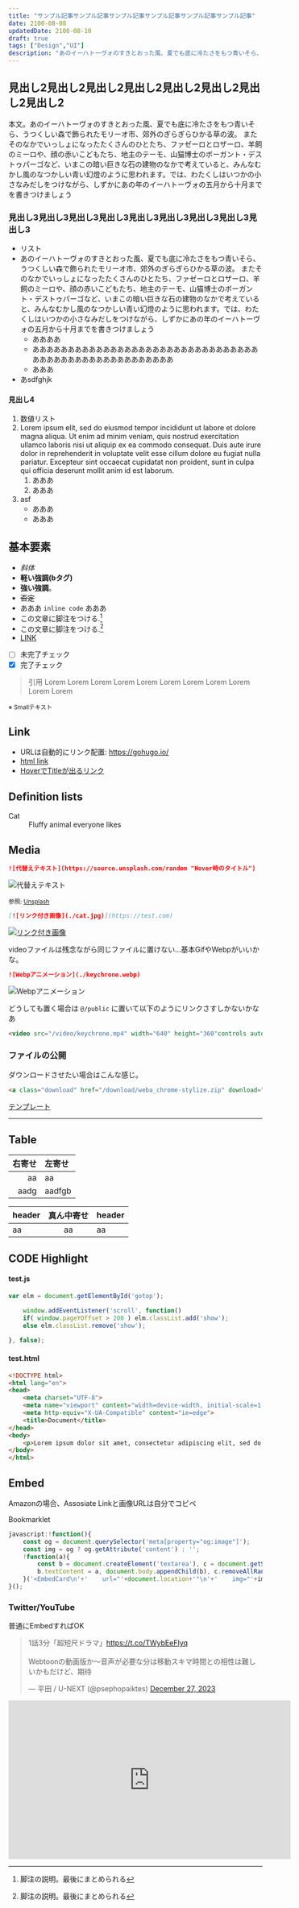 ```yaml
---
title: "サンプル記事サンプル記事サンプル記事サンプル記事サンプル記事サンプル記事"
date: 2100-08-08
updatedDate: 2100-08-10
draft: true
tags: ["Design","UI"]
description: "あのイーハトーヴォのすきとおった風、夏でも底に冷たさをもつ青いそら、うつくしい森で飾られたモリーオ市、郊外のぎらぎらひかる草の波。 またそのなかでいっしょになったたくさんのひとたち、ファゼーロとロザーロ、羊飼のミーロや、顔の赤いこどもたち、地主のテーモ、山猫博士のボーガント・デストゥパーゴなど、いまこの暗い巨きな石の建物のなかで考えていると、みんなむかし風のなつかしい青い幻燈のように思われます。では、わたくしはいつかの小さなみだしをつけながら、しずかにあの年のイーハトーヴォの五月から十月までを書きつけましょう"
---
```


## 見出し2見出し2見出し2見出し2見出し2見出し2見出し2見出し2
本文。あのイーハトーヴォのすきとおった風、夏でも底に冷たさをもつ青いそら、うつくしい森で飾られたモリーオ市、郊外のぎらぎらひかる草の波。 またそのなかでいっしょになったたくさんのひとたち、ファゼーロとロザーロ、羊飼のミーロや、顔の赤いこどもたち、地主のテーモ、山猫博士のボーガント・デストゥパーゴなど、いまこの暗い巨きな石の建物のなかで考えていると、みんなむかし風のなつかしい青い幻燈のように思われます。では、わたくしはいつかの小さなみだしをつけながら、しずかにあの年のイーハトーヴォの五月から十月までを書きつけましょう

### 見出し3見出し3見出し3見出し3見出し3見出し3見出し3見出し3見出し3
- リスト
- あのイーハトーヴォのすきとおった風、夏でも底に冷たさをもつ青いそら、うつくしい森で飾られたモリーオ市、郊外のぎらぎらひかる草の波。 またそのなかでいっしょになったたくさんのひとたち、ファゼーロとロザーロ、羊飼のミーロや、顔の赤いこどもたち、地主のテーモ、山猫博士のボーガント・デストゥパーゴなど、いまこの暗い巨きな石の建物のなかで考えていると、みんなむかし風のなつかしい青い幻燈のように思われます。では、わたくしはいつかの小さなみだしをつけながら、しずかにあの年のイーハトーヴォの五月から十月までを書きつけましょう
    - ああああ
    - ああああああああああああああああああああああああああああああああああああああああああああああああああああ
    - あああ
- あsdfghjk

#### 見出し4
1. 数値リスト
1. Lorem ipsum elit, sed do eiusmod tempor incididunt ut labore et dolore magna aliqua. Ut enim ad minim veniam, quis nostrud exercitation ullamco laboris nisi ut aliquip ex ea commodo consequat. Duis aute irure dolor in reprehenderit in voluptate velit esse cillum dolore eu fugiat nulla pariatur. Excepteur sint occaecat cupidatat non proident, sunt in culpa qui officia deserunt mollit anim id est laborum.
    1. あああ
    1. あああ
1. asf
    * あああ
    * あああ

## 基本要素
- *斜体*
- <b>軽い強調(bタグ)</b>
- **強い強調**。
- ~~否定~~
- あああ `inline code` あああ
- この文章に脚注をつける.[^1]
- この文章に脚注をつける.[^2]
- [LINK](https://gohugo.io/)
- [ ] 未完了チェック
- [x] 完了チェック

[^1]: 脚注の説明。最後にまとめられる
[^2]: 脚注の説明。最後にまとめられる

> 引用 Lorem Lorem Lorem Lorem Lorem Lorem Lorem Lorem Lorem Lorem Lorem 

<small>※ Smallテキスト</small>

## Link
- URLは自動的にリンク配置: https://gohugo.io/
- <a href="https://gohugo.io/" target="brank_">html link</a>
- [HoverでTitleが出るリンク](https://gohugo.io/ "ウェーイ")


## Definition lists
<dl>
    <dt>Cat</dt>
    <dd>Fluffy animal everyone likes</dd>
</dl>


## Media

```md
![代替えテキスト](https://source.unsplash.com/random "Hover時のタイトル")
```

![代替えテキスト](https://source.unsplash.com/random "Hover時のタイトル")

<small class="reference">
    参照: <a href="https://unsplash.com/" target="_blank">Unsplash</a>
</small>

```md
[![リンク付き画像](./cat.jpg)](https://test.com)
```

[![リンク付き画像](./cat.jpg)](https://test.com)


videoファイルは残念ながら同じファイルに置けない...基本GifやWebpがいいかな。

```md
![Webpアニメーション](./keychrone.webp)
```

![Webpアニメーション](./keychrone.webp)

どうしても置く場合は `@/public` に置いて以下のようにリンクさすしかないかなあ

```md
<video src="/video/keychrone.mp4" width="640" height="360"controls autoplay />
```

### ファイルの公開

ダウンロードさせたい場合はこんな感じ。

```html
<a class="download" href="/download/weba_chrome-stylize.zip" download="weba_chrome-stylize.zip">テンプレート</a>
```

<a class="download" href="/download/weba_chrome-stylize.zip" download="weba_chrome-stylize.zip">テンプレート</a>


---

## Table
右寄せ | 左寄せ
--:|:--
aa | aa 
aadg | aadfgb 

header | 真ん中寄せ | header 
:--|:--:|:--
aa | aa | aa 


## CODE Highlight

#### test.js

```js
var elm = document.getElementById('gotop');

    window.addEventListener('scroll', function()
    if( window.pageYOffset > 200 ) elm.classList.add('show');
    else elm.classList.remove('show');

}, false);
```

#### test.html
```html
<!DOCTYPE html>
<html lang="en">
<head>
    <meta charset="UTF-8">
    <meta name="viewport" content="width=device-width, initial-scale=1.0">
    <meta http-equiv="X-UA-Compatible" content="ie=edge">
    <title>Document</title>
</head>
<body>
    <p>Lorem ipsum dolor sit amet, consectetur adipiscing elit, sed do eiusmod tempor incididunt ut labore et dolore magna aliqua. Ut enim ad minim veniam, quis nostrud exercitation ullamco laboris nisi ut aliquip ex ea commodo consequat. Duis aute irure dolor in reprehenderit in voluptate velit esse cillum dolore eu fugiat nulla pariatur. Excepteur sint occaecat cupidatat non proident, sunt in culpa qui officia deserunt mollit anim id est laborum.</p>
</body>
</html>
```

## Embed

<EmbedCard
    url="https://ics.media/entry/201113/"
    img="https://ics.media/entry/201113/images/eyecatch.png"
    title="Adobe Flash作品から学ぶクリエイティブコーディングのテクニック - ICS MEDIAAdobe Flash作品から学ぶクリエイティブコーディングのテクニック - ICS MEDIA"
    site="ics.mediaics.mediaics.mediaics.mediaics.mediaics.mediaics.mediaics.mediaics.mediaics.mediaics.mediaics.mediaics.mediaics.media" />

Amazonの場合、Assosiate Linkと画像URLは自分でコピペ

<EmbedCard
    url="https://amzn.to/3lmzD58"
    img="https://ws-fe.amazon-adsystem.com/widgets/q?_encoding=UTF8&ASIN=B004PGZE7Y&Format=_SL250_&ID=AsinImage&ServiceVersion=20070822&WS=1"
    title="Amazon | キャティーマン 猫用おもちゃ じゃれ猫 LEDにゃんだろー光線 | キャティーマン (CattyMan) | 光るおもちゃ 通販"
    site="amazon.co.jp" />

Bookmarklet

```js
javascript:!function(){
    const og = document.querySelector('meta[property="og:image"]');
    const img = og ? og.getAttribute('content') : '';
    !function(a){
        const b = document.createElement('textarea'), c = document.getSelection();
        b.textContent = a, document.body.appendChild(b), c.removeAllRanges(), b.select(), document.execCommand('copy'), c.removeAllRanges(), document.body.removeChild(b);
    }('<EmbedCard\n'+'    url="'+document.location+'"\n'+'    img="'+img+'"\n'+'    title="'+document.title+'"\n'+'    site="'+location.host+'" />\n');
}();
```

### Twitter/YouTube

普通にEmbedすればOK

<blockquote class="twitter-tweet"><p lang="ja" dir="ltr">1話3分「超短尺ドラマ」<a href="https://t.co/TWybEeFIyq">https://t.co/TWybEeFIyq</a><br/><br/>Webtoonの動画版か〜音声が必要な分は移動スキマ時間との相性は難しいかもだけど、期待</p>&mdash; 平田 / U-NEXT (@psephopaiktes) <a href="https://twitter.com/psephopaiktes/status/1739951474527080954?ref_src=twsrc%5Etfw">December 27, 2023</a></blockquote> <script async src="https://platform.twitter.com/widgets.js" charset="utf-8"></script>

<iframe width="560" height="315" src="https://www.youtube.com/embed/QJm4TWEQST0?si=yk-5TfV8Y1Ewqssj" title="YouTube video player" frameborder="0" allow="accelerometer; autoplay; clipboard-write; encrypted-media; gyroscope; picture-in-picture; web-share" allowfullscreen></iframe>
